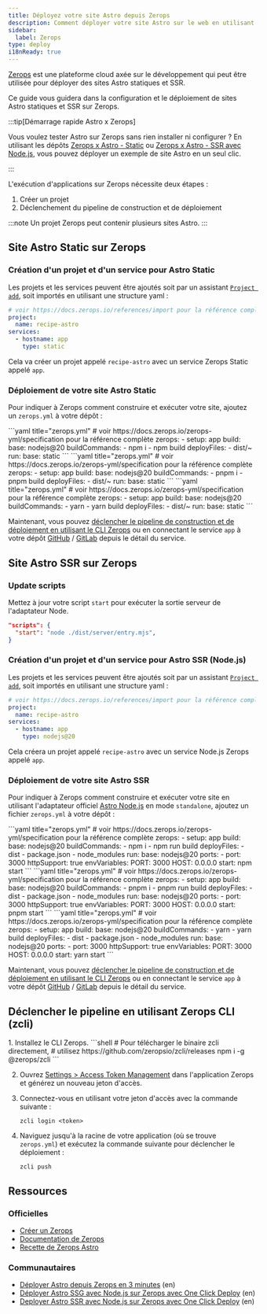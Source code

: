 ```yaml
---
title: Déployez votre site Astro depuis Zerops
description: Comment déployer votre site Astro sur le web en utilisant Zerops.
sidebar:
  label: Zerops
type: deploy
i18nReady: true
---
```


[Zerops](https://zerops.io/) est une plateforme cloud axée sur le développement qui peut être utilisée pour déployer des sites Astro statiques et SSR.

Ce guide vous guidera dans la configuration et le déploiement de sites Astro statiques et SSR sur Zerops.


:::tip[Démarrage rapide Astro x Zerops]

Vous voulez tester Astro sur Zerops sans rien installer ni configurer ? En utilisant les dépôts [Zerops x Astro - Static](https://github.com/zeropsio/recipe-astro-static) ou [Zerops x Astro - SSR avec Node.js](https://github.com/zeropsio/recipe-astro-nodejs), vous pouvez déployer un exemple de site Astro en un seul clic.

:::

L'exécution d'applications sur Zerops nécessite deux étapes :
1. Créer un projet
2. Déclenchement du pipeline de construction et de déploiement

:::note
Un projet Zerops peut contenir plusieurs sites Astro.
:::

## Site Astro Static sur Zerops

### Création d'un projet et d'un service pour Astro Static
Les projets et les services peuvent être ajoutés soit par un assistant [`Project add`](https://app.zerops.io/dashboard/project-add), soit importés en utilisant une structure yaml :

```yaml
# voir https://docs.zerops.io/references/import pour la référence complète
project:
  name: recipe-astro
services:
  - hostname: app
    type: static
```

Cela va créer un projet appelé `recipe-astro` avec un service Zerops Static appelé `app`.

### Déploiement de votre site Astro Static

Pour indiquer à Zerops comment construire et exécuter votre site, ajoutez un `zerops.yml` à votre dépôt :

<PackageManagerTabs>
  <Fragment slot="npm">
    ```yaml title="zerops.yml"
    # voir https://docs.zerops.io/zerops-yml/specification pour la référence complète
    zerops:
    - setup: app
    build:
    base: nodejs@20
    buildCommands:
    - npm i
    - npm build
    deployFiles:
    - dist/~
    run:
    base: static
    ```
  </Fragment>
  <Fragment slot="pnpm">
    ```yaml title="zerops.yml"
    # voir https://docs.zerops.io/zerops-yml/specification pour la référence complète
    zerops:
    - setup: app
    build:
    base: nodejs@20
    buildCommands:
    - pnpm i
    - pnpm build
    deployFiles:
    - dist/~
    run:
    base: static
    ```
  </Fragment>
  <Fragment slot="yarn">
    ```yaml title="zerops.yml"
    # voir https://docs.zerops.io/zerops-yml/specification pour la référence complète
    zerops:
    - setup: app
    build:
    base: nodejs@20
    buildCommands:
    - yarn
    - yarn build
    deployFiles:
    - dist/~
    run:
    base: static
    ```
  </Fragment>
</PackageManagerTabs>

Maintenant, vous pouvez [déclencher le pipeline de construction et de déploiement en utilisant le CLI Zerops](#déclencher-le-pipeline-en-utilisant-zerops-cli-zcli) ou en connectant le service `app` à votre dépôt [GitHub](https://docs.zerops.io/references/github-integration/) / [GitLab](https://docs.zerops.io/references/gitlab-integration) depuis le détail du service.


## Site Astro SSR sur Zerops

### Update scripts

Mettez à jour votre script `start` pour exécuter la sortie serveur de l'adaptateur Node.

```json title="package.json"
"scripts": {
  "start": "node ./dist/server/entry.mjs",
} 
```

### Création d'un projet et d'un service pour Astro SSR (Node.js)
Les projets et les services peuvent être ajoutés soit par un assistant [`Project add`](https://app.zerops.io/dashboard/project-add), soit importés en utilisant une structure yaml :

```yaml
# voir https://docs.zerops.io/references/import pour la référence complète
project:
  name: recipe-astro
services:
  - hostname: app
    type: nodejs@20
```

Cela créera un projet appelé `recipe-astro` avec un service Node.js Zerops appelé `app`.

### Déploiement de votre site Astro SSR

Pour indiquer à Zerops comment construire et exécuter votre site en utilisant l'adaptateur officiel [Astro Node.js](/fr/guides/integrations-guide/node/) en mode `standalone`, ajoutez un fichier `zerops.yml` à votre dépôt :


<PackageManagerTabs>
  <Fragment slot="npm">
    ```yaml title="zerops.yml"
    # voir https://docs.zerops.io/zerops-yml/specification pour la référence complète
    zerops:
    - setup: app
    build:
    base: nodejs@20
    buildCommands:
    - npm i
    - npm run build
    deployFiles:
    - dist
    - package.json
    - node_modules
    run:
    base: nodejs@20
    ports:
    - port: 3000
    httpSupport: true
    envVariables:
    PORT: 3000
    HOST: 0.0.0.0
    start: npm start
    ```
  </Fragment>
  <Fragment slot="pnpm">
    ```yaml title="zerops.yml"
    # voir https://docs.zerops.io/zerops-yml/specification pour la référence complète
    zerops:
    - setup: app
    build:
    base: nodejs@20
    buildCommands:
    - pnpm i
    - pnpm run build
    deployFiles:
    - dist
    - package.json
    - node_modules
    run:
    base: nodejs@20
    ports:
    - port: 3000
    httpSupport: true
    envVariables:
    PORT: 3000
    HOST: 0.0.0.0
    start: pnpm start
    ```
  </Fragment>
  <Fragment slot="yarn">
    ```yaml title="zerops.yml"
    # voir https://docs.zerops.io/zerops-yml/specification pour la référence complète
    zerops:
    - setup: app
    build:
    base: nodejs@20
    buildCommands:
    - yarn
    - yarn build
    deployFiles:
    - dist
    - package.json
    - node_modules
    run:
    base: nodejs@20
    ports:
    - port: 3000
    httpSupport: true
    envVariables:
    PORT: 3000
    HOST: 0.0.0.0
    start: yarn start
    ```
  </Fragment>
</PackageManagerTabs>

Maintenant, vous pouvez [déclencher le pipeline de construction et de déploiement en utilisant le CLI Zerops](#déclencher-le-pipeline-en-utilisant-zerops-cli-zcli) ou en connectant le service `app` à votre dépôt [GitHub](https://docs.zerops.io/references/github-integration/) / [GitLab](https://docs.zerops.io/references/gitlab-integration) depuis le détail du service.

## Déclencher le pipeline en utilisant Zerops CLI (zcli)

<Steps>
  1. Installez le CLI Zerops.
      ```shell
      # Pour télécharger le binaire zcli directement,
      # utilisez https://github.com/zeropsio/zcli/releases
      npm i -g @zerops/zcli
      ```

  2. Ouvrez [̀Settings > Access Token Management](https://app.zerops.io/settings/token-management) dans l'application Zerops et générez un nouveau jeton d'accès.

  3. Connectez-vous en utilisant votre jeton d'accès avec la commande suivante :
      ```shell
      zcli login <token>
      ```

  4. Naviguez jusqu'à la racine de votre application (où se trouve `zerops.yml`) et exécutez la commande suivante pour déclencher le déploiement :
      ```shell
      zcli push
      ```
</Steps>

## Ressources
### Officielles

- [Créer un Zerops](https://app.zerops.io/registration)
- [Documentation de Zerops](https://docs.zerops.io)
- [Recette de Zerops Astro](https://app.zerops.io/recipe/astro)

### Communautaires
- [Déployer Astro depuis Zerops en 3 minutes](https://medium.com/@arjunaditya/how-to-deploy-astro-to-zerops-4230816a62b4) (en)
- [Déployer Astro SSG avec Node.js sur Zerops avec One Click Deploy](https://youtu.be/-4KTa4VWtBE) (en)
- [Deployer Astro SSR avec Node.js sur Zerops avec One Click Deploy](https://youtu.be/eR6b_JnDH6g) (en)
